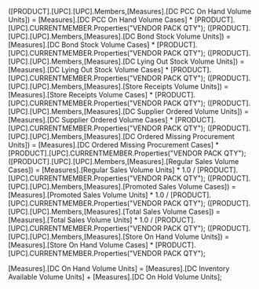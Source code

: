 ([PRODUCT].[UPC].[UPC].Members,[Measures].[DC PCC On Hand Volume Units]) = [Measures].[DC PCC On Hand Volume Cases] * [PRODUCT].[UPC].CURRENTMEMBER.Properties("VENDOR PACK QTY");
([PRODUCT].[UPC].[UPC].Members,[Measures].[DC Bond Stock Volume Units]) = [Measures].[DC Bond Stock Volume Cases] * [PRODUCT].[UPC].CURRENTMEMBER.Properties("VENDOR PACK QTY");
([PRODUCT].[UPC].[UPC].Members,[Measures].[DC Lying Out Stock Volume Units]) = [Measures].[DC Lying Out Stock Volume Cases] * [PRODUCT].[UPC].CURRENTMEMBER.Properties("VENDOR PACK QTY");
([PRODUCT].[UPC].[UPC].Members,[Measures].[Store Receipts Volume Units]) = [Measures].[Store Receipts Volume Cases] * [PRODUCT].[UPC].CURRENTMEMBER.Properties("VENDOR PACK QTY");
([PRODUCT].[UPC].[UPC].Members,[Measures].[DC Supplier Ordered Volume Units]) = [Measures].[DC Supplier Ordered Volume Cases] * [PRODUCT].[UPC].CURRENTMEMBER.Properties("VENDOR PACK QTY");
([PRODUCT].[UPC].[UPC].Members,[Measures].[DC Ordered Missing Procurement Units]) = [Measures].[DC Ordered Missing Procurement Cases] * [PRODUCT].[UPC].CURRENTMEMBER.Properties("VENDOR PACK QTY");
([PRODUCT].[UPC].[UPC].Members,[Measures].[Regular Sales Volume Cases]) = [Measures].[Regular Sales Volume Units] * 1.0 / [PRODUCT].[UPC].CURRENTMEMBER.Properties("VENDOR PACK QTY");
([PRODUCT].[UPC].[UPC].Members,[Measures].[Promoted Sales Volume Cases]) = [Measures].[Promoted Sales Volume Units] * 1.0 / [PRODUCT].[UPC].CURRENTMEMBER.Properties("VENDOR PACK QTY");
([PRODUCT].[UPC].[UPC].Members,[Measures].[Total Sales Volume Cases]) = [Measures].[Total Sales Volume Units] * 1.0 / [PRODUCT].[UPC].CURRENTMEMBER.Properties("VENDOR PACK QTY");
([PRODUCT].[UPC].[UPC].Members,[Measures].[Store On Hand Volume Units]) = [Measures].[Store On Hand Volume Cases] * [PRODUCT].[UPC].CURRENTMEMBER.Properties("VENDOR PACK QTY");

[Measures].[DC On Hand Volume Units] = [Measures].[DC Inventory Available Volume Units] + [Measures].[DC On Hold Volume Units];

